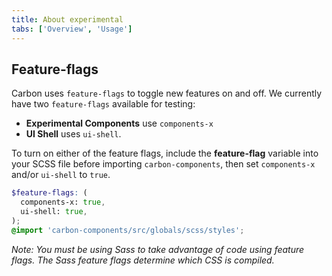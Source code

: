 ```yaml
---
title: About experimental 
tabs: ['Overview', 'Usage']
---
```


## Feature-flags

Carbon uses `feature-flags` to toggle new features on and off. We currently have two `feature-flags` available for testing:

- **Experimental Components** use `components-x`
- **UI Shell** uses `ui-shell`.

To turn on either of the feature flags, include the **feature-flag** variable into your SCSS file before importing `carbon-components`, then set `components-x` and/or `ui-shell` to `true`.

```scss
$feature-flags: (
  components-x: true,
  ui-shell: true,
);
@import 'carbon-components/src/globals/scss/styles';
```

*Note: You must be using Sass to take advantage of code using feature flags. The Sass feature flags determine which CSS is compiled.*